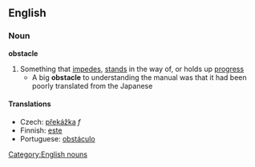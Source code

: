 ==English==
===Noun===
'''obstacle'''
#Something that [[impede]]s, [[stand]]s in the way of, or holds up [[progress]]
#* A big '''obstacle''' to understanding the manual was that it had been poorly translated from the Japanese
[[Category:English nouns]]
====Translations====

*Czech: [[překážka]] ''f''
*Finnish: [[este]]
*Portuguese: [[obstáculo]]